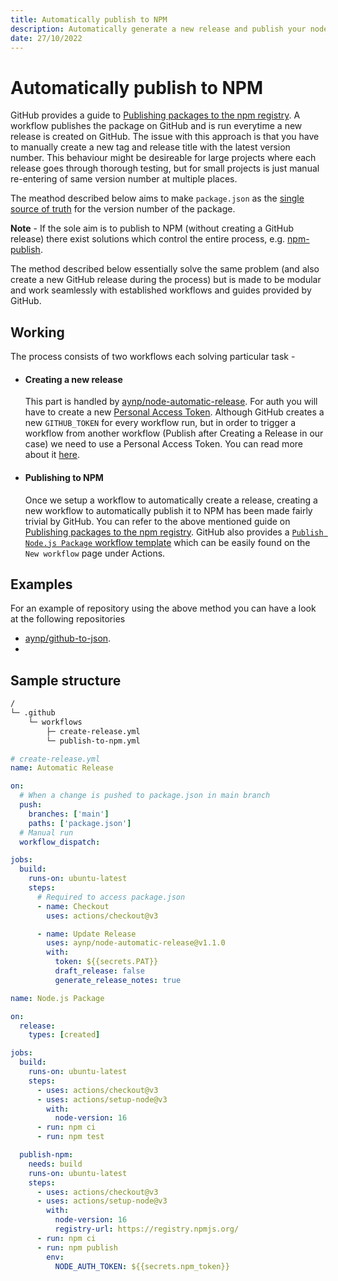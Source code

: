 ```yaml
---
title: Automatically publish to NPM
description: Automatically generate a new release and publish your node project when the version in your package.json changes.
date: 27/10/2022
---
```


# Automatically publish to NPM

GitHub provides a guide to [Publishing packages to the npm registry](https://docs.github.com/en/actions/publishing-packages/publishing-nodejs-packages#publishing-packages-to-the-npm-registry). A workflow publishes the package on GitHub and is run everytime a new release is created on GitHub.
The issue with this approach is that you have to manually create a new tag and release title with the latest version number. This behaviour might be desireable for large projects where each release goes through thorough testing, but for small projects is just manual re-entering of same version number at multiple places.

The meathod described below aims to make `package.json` as the [single source of truth](https://en.wikipedia.org/wiki/Single_source_of_truth) for the version number of the package.

**Note** - If the sole aim is to publish to NPM (without creating a GitHub release) there exist solutions which control the entire process, e.g. [npm-publish](https://github.com/marketplace/actions/npm-publish).

The method described below essentially solve the same problem (and also create a new GitHub release during the process) but is made to be modular and work seamlessly with established workflows and guides provided by GitHub.

## Working

The process consists of two workflows each solving particular task -

- #### Creating a new release

  This part is handled by [aynp/node-automatic-release](https://github.com/aynp/node-automatic-release).
  For auth you will have to create a new [Personal Access Token](https://github.com/settings/tokens). Although GitHub creates a new `GITHUB_TOKEN` for every workflow run, but in order to trigger a workflow from another workflow (Publish after Creating a Release in our case) we need to use a Personal Access Token. You can read more about it [here](https://docs.github.com/en/actions/using-workflows/triggering-a-workflow#triggering-a-workflow-from-a-workflow).

- #### Publishing to NPM
  Once we setup a workflow to automatically create a release, creating a new workflow to automatically publish it to NPM has been made fairly trivial by GitHub.
  You can refer to the above mentioned guide on [Publishing packages to the npm registry](https://docs.github.com/en/actions/publishing-packages/publishing-nodejs-packages#publishing-packages-to-the-npm-registry).
  GitHub also provides a [ `Publish Node.js Package` workflow template](https://github.com/actions/starter-workflows/blob/main/ci/npm-publish.yml) which can be easily found on the `New workflow` page under Actions.

## Examples

For an example of repository using the above method you can have a look at the following repositories

- [aynp/github-to-json](https://github.com/aynp/github-to-json).
-

## Sample structure

```txt
/
└─ .github
	└─ workflows
		├─ create-release.yml
		└─ publish-to-npm.yml
```

```yml
# create-release.yml
name: Automatic Release

on:
  # When a change is pushed to package.json in main branch
  push:
    branches: ['main']
    paths: ['package.json']
  # Manual run
  workflow_dispatch:

jobs:
  build:
    runs-on: ubuntu-latest
    steps:
      # Required to access package.json
      - name: Checkout
        uses: actions/checkout@v3

      - name: Update Release
        uses: aynp/node-automatic-release@v1.1.0
        with:
	      token: ${{secrets.PAT}}
          draft_release: false
          generate_release_notes: true
```

```yml
name: Node.js Package

on:
  release:
    types: [created]

jobs:
  build:
    runs-on: ubuntu-latest
    steps:
      - uses: actions/checkout@v3
      - uses: actions/setup-node@v3
        with:
          node-version: 16
      - run: npm ci
      - run: npm test

  publish-npm:
    needs: build
    runs-on: ubuntu-latest
    steps:
      - uses: actions/checkout@v3
      - uses: actions/setup-node@v3
        with:
          node-version: 16
          registry-url: https://registry.npmjs.org/
      - run: npm ci
      - run: npm publish
        env:
          NODE_AUTH_TOKEN: ${{secrets.npm_token}}
```
